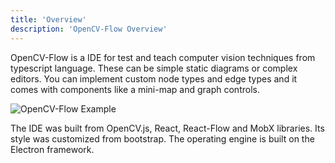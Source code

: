 ```yaml
---
title: 'Overview'
description: 'OpenCV-Flow Overview'
---
```


OpenCV-Flow is a IDE for test and teach computer vision techniques from typescript language. 
These can be simple static diagrams or complex editors. 
You can implement custom node types and edge types and it comes with components like a mini-map and graph controls.

![![OpenCV-Flow Example](./assets/overview.webp)](http://opencvflow.org/img/docs/v_0/assets/overview.gif)


The IDE was built from OpenCV.js, React, React-Flow and MobX libraries. Its style was customized from bootstrap. 
The operating engine is built on the Electron framework.